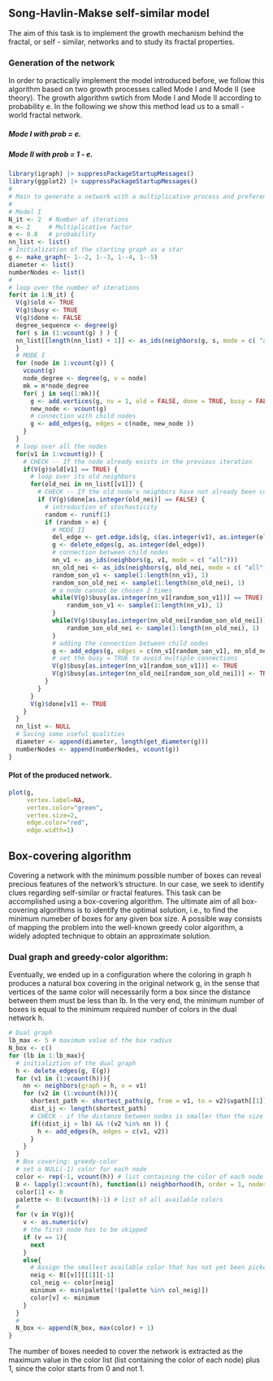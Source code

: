 ## Song-Havlin-Makse self-similar model

The aim of this task is to implement the growth mechanism behind the fractal, or self - similar, networks and to study its fractal properties.

### Generation of the network

In order to practically implement the model introduced before, we follow this algorithm based on two growth processes called Mode I and Mode II (see theory). The growth algorithm swtich from Mode I and Mode II according to probability e. In the following we show this method lead us to a small - world fractal network.

##### Mode I with prob = e.

##### Mode II with prob = 1 - e.

```r
library(igraph) |> suppressPackageStartupMessages()
library(ggplot2) |> suppressPackageStartupMessages()
#
# Main to generate a network with a multiplicative process and preferential attachment
#
# Model I
N_it <- 2  # Number of iterations
m <- 2     # Multiplicative factor 
e <- 0.8   # probability 
nn_list <- list() 
# Initialization of the starting graph as a star 
g <- make_graph(~ 1--2, 1--3, 1--4, 1--5)
diameter <- list()
numberNodes <- list()
#
# loop over the number of iterations 
for(t in 1:N_it) { 
  V(g)$old <- TRUE
  V(g)$busy <- TRUE
  V(g)$done <- FALSE
  degree_sequence <- degree(g)
  for( s in (1:vcount(g) ) ) {
  nn_list[[length(nn_list) + 1]] <- as_ids(neighbors(g, s, mode = c( "all")))
  }
  # MODE I
  for (node in 1:vcount(g)) {
    vcount(g)
    node_degree <- degree(g, v = node)
    mk = m*node_degree
    for( j in seq(1:mk)){
      g <- add.vertices(g, nv = 1, old = FALSE, done = TRUE, busy = FALSE, name = vcount(g) + 1)
      new_node <- vcount(g)
      # connection with child nodes 
      g <- add_edges(g, edges = c(node, new_node ))
    }
  }
  # loop over all the nodes
  for(v1 in 1:vcount(g)) { 
    # CHECK -- If the node already exists in the previous iteration
    if(V(g)$old[v1] == TRUE) { 
      # loop over its old neighbors
      for(old_nei in nn_list[[v1]]) { 
        # CHECK -- If the old node's neighbors have not already been considered
        if (V(g)$done[as.integer(old_nei)] == FALSE) { 
          # introduction of stochasticity
          random <- runif(1)
          if (random > e) {
            # MODE II 
            del_edge <- get.edge.ids(g, c(as.integer(v1), as.integer(old_nei)))
            g <- delete_edges(g, as.integer(del_edge))
            # connection between child nodes 
            nn_v1 <- as_ids(neighbors(g, v1, mode = c( "all")))
            nn_old_nei <- as_ids(neighbors(g, old_nei, mode = c( "all")))
            random_son_v1 <- sample(1:length(nn_v1), 1)
            random_son_old_nei <- sample(1:length(nn_old_nei), 1)
            # a node cannot be chosen 2 times 
            while(V(g)$busy[as.integer(nn_v1[random_son_v1])] == TRUE) {
                random_son_v1 <- sample(1:length(nn_v1), 1)
            }
            while(V(g)$busy[as.integer(nn_old_nei[random_son_old_nei])] == TRUE) {
                random_son_old_nei <- sample(1:length(nn_old_nei), 1)
            }
            # adding the connection between child nodes 
            g <- add_edges(g, edges = c(nn_v1[random_son_v1], nn_old_nei[random_son_old_nei]))
            # set the busy = TRUE to avoid multiple connections 
            V(g)$busy[as.integer(nn_v1[random_son_v1])] <- TRUE
            V(g)$busy[as.integer(nn_old_nei[random_son_old_nei])] <- TRUE
          }
        }
      }
      V(g)$done[v1] <- TRUE
    } 
  }
  nn_list <- NULL
  # Saving some useful qualities 
  diameter <- append(diameter, length(get_diameter(g)))
  numberNodes <- append(numberNodes, vcount(g))
}
```

#### Plot of the produced network.

```r
plot(g, 
     vertex.label=NA, 
     vertex.color="green",
     vertex.size=2,
     edge.color="red",
     edge.width=1)
```

## Box-covering algorithm

Covering a network with the minimum possible number of boxes can reveal precious features of the network's structure. In our case, we seek to identify clues regarding self-similar or fractal features. This task can be accomplished using a box-covering algorithm. The ultimate aim of all box-covering algorithms is to identify the optimal solution, i.e., to find the minimum numeber of boxes for any given box size. A possible way consists of mapping the problem into the well-known greedy color algorithm, a widely adopted technique to obtain an approximate solution.

### Dual graph and greedy-color algorithm:

Eventually, we ended up in a configuration where the coloring in graph h produces a natural box covering in the original network g, in the sense that vertices of the same color will necessarily form a box since the distance between them must be less than lb. In the very end, the minimum number of boxes is equal to the minimum required number of colors in the dual network h.

```r
# Dual graph 
lb_max <- 5 # maximum value of the box radius 
N_box <- c() 
for (lb in 1:lb_max){
  # initializtion of the dual graph 
  h <- delete_edges(g, E(g))
  for (v1 in (1:vcount(h))){
    nn <- neighbors(graph = h, v = v1)
    for (v2 in (1:vcount(h))){
      shortest_path <- shortest_paths(g, from = v1, to = v2)$vpath[[1]]
      dist_ij <- length(shortest_path)
      # CHECK - if the distanze between nodes is smaller than the size of the box
      if((dist_ij > lb) && !(v2 %in% nn )) {
        h <- add_edges(h, edges = c(v1, v2))
      }
    }
  }
  # Box covering: greedy-color 
  # set a NULL(-1) color for each node 
  color <- rep(-1, vcount(h)) # list containing the color of each node 
  B <- lapply(1:vcount(h), function(i) neighborhood(h, order = 1, nodes = i))
  color[1] <- 0 
  palette <- 0:(vcount(h)-1) # list of all available colors
  #
  for (v in V(g)){
    v <- as.numeric(v)
    # the first node has to be skipped 
    if (v == 1){
      next
    }
    else{
      # Assign the smallest available color that has not yet been picked by its neighbors. 
      neig <- B[[v]][[1]][-1]
      col_neig <- color[neig] 
      minimum <- min(palette[!(palette %in% col_neig)])  
      color[v] <- minimum
    }
  }
  # 
  N_box <- append(N_box, max(color) + 1)
}
```

The number of boxes needed to cover the network is extracted as the maximum value in the color list (list containing the color of each node) plus 1, since the color starts from 0 and not 1.
